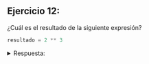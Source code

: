 ## Ejercicio 12:

¿Cuál es el resultado de la siguiente expresión?

```python
resultado = 2 ** 3
```
<details>
<summary>Respuesta:</summary>

El resultado de la expresión es 8, ya que `2 ** 3` representa la potencia de 2 elevado a la 3, que es 8.

</details>